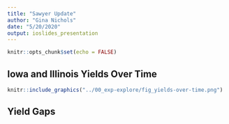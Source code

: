 ```yaml
---
title: "Sawyer Update"
author: "Gina Nichols"
date: "5/20/2020"
output: ioslides_presentation
---
```


```r
knitr::opts_chunk$set(echo = FALSE)
```

## Iowa and Illinois Yields Over Time

```r
knitr::include_graphics("../00_exp-explore/fig_yields-over-time.png")

```

## Yield Gaps
